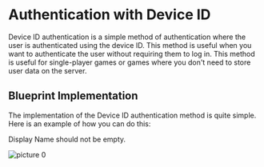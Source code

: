 
# Authentication with Device ID

Device ID authentication is a simple method of authentication where the user is authenticated using the device ID. This method is useful when you want to authenticate the user without requiring them to log in. This method is useful for single-player games or games where you don't need to store user data on the server.

## Blueprint Implementation

The implementation of the Device ID authentication method is quite simple. Here is an example of how you can do this:

<Callout type="warning">
    Display Name should not be empty. 
</Callout>

![picture 0](../../../images/def2a36fc9c9cd2d3fe82f524064b11e2760c395b47b4cb2e4cc490d7b380d1c.png)  

